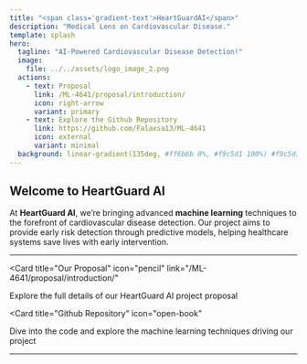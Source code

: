 ```yaml
---
title: "<span class='gradient-text'>HeartGuardAI</span>"
description: "Medical Lens on Cardiovascular Disease."
template: splash
hero:
  tagline: "AI-Powered Cardiovascular Disease Detection!"
  image:
    file: ../../assets/logo_image_2.png
  actions:
    - text: Proposal
      link: /ML-4641/proposal/introduction/
      icon: right-arrow
      variant: primary
    - text: Explore the Github Repository
      link: https://github.com/Falaxsa13/ML-4641
      icon: external
      variant: minimal
  background: linear-gradient(135deg, #ff6b6b 0%, #f9c5d1 100%) #f9c5d1
---
```



## Welcome to HeartGuard AI

At **HeartGuard AI**, we’re bringing advanced **machine learning** techniques to the forefront of cardiovascular disease detection. Our project aims to provide early risk detection through predictive models, helping healthcare systems save lives with early intervention.

---

<CardGrid>

<Card
  title="Our Proposal"
  icon="pencil"
  link="/ML-4641/proposal/introduction/"
>
  Explore the full details of our HeartGuard AI project proposal
</Card>

<Card
  title="Github Repository"
  icon="open-book"
>
  Dive into the code and explore the machine learning techniques driving our project
</Card>

</CardGrid>

---
